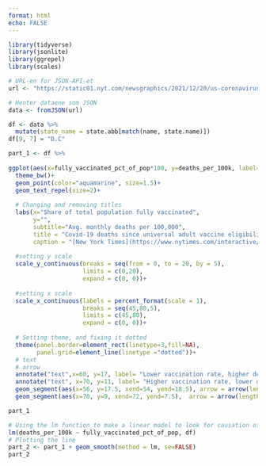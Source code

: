 ---
format: html
echo: FALSE
---

```{r}
library(tidyverse)
library(jsonlite)
library(ggrepel)
library(scales)
```

```{r}
# URL-en for JSON-API-et
url <- "https://static01.nyt.com/newsgraphics/2021/12/20/us-coronavirus-deaths-2021/ff0adde21623e111d8ce103fedecf7ffc7906264/scatter.json"

# Henter dataene som JSON
data <- fromJSON(url)
```

```{r}

df <- data %>% 
  mutate(state_name = state.abb[match(name, state.name)])
df[9, 7] = "D.C"
```

```{r,fig.width=5, fig.height=4}
part_1 <- df %>%
  
ggplot(aes(x=fully_vaccinated_pct_of_pop*100, y=deaths_per_100k, label=state_name))+
  theme_bw()+
  geom_point(color="aquamarine", size=1.5)+
  geom_text_repel(size=2)+
  
  # Changing and removing titles
  labs(x="Share of total population fully vaccinated", 
       y="",
       subtitle="Avg. monthly deaths per 100,000", 
       title = "Covid-19 deaths since universal adult vaccine eligibility compared with vaccination rates",
       caption = "[New York Times](https://www.nytimes.com/interactive/2021/us/covid-cases.html) Dec. 20, 2021.")+
  
  #setting y scale
  scale_y_continuous(breaks = seq(from = 0, to = 20, by = 5),
                     limits = c(0,20),
                     expand = c(0, 0))+
  
  #setting x scale
  scale_x_continuous(labels = percent_format(scale = 1),
                     breaks = seq(45,80,5),
                     limits = c(45,80),
                     expand = c(0, 0))+
  
  # Setting theme, and fixing it dotted
  theme(panel.border=element_rect(linetype=3,fill=NA),
        panel.grid=element_line(linetype ="dotted"))+
  # text
  # arrow 
  annotate("text",x=60, y=17, label= "Lower vaccination rate, higher death rate")+
  annotate("text", x=70, y=11, label= "Higher vaccination rate, lower death rate")+
  geom_segment(aes(x=56, y=17.5, xend=54, yend=18.5), arrow = arrow(length=unit(.3, 'cm')), lwd=1)+
  geom_segment(aes(x=70, y=9, xend=72, yend=7.5),  arrow = arrow(length=unit(.3, 'cm')), lwd=1)

part_1
```

```{r,message= FALSE, warning=FALSE,fig.width=5, fig.height=4}
# Using the lm function to make a linear model to look for causation of deaths
lm(deaths_per_100k ~ fully_vaccinated_pct_of_pop, df)
# Plotting the line
part_2 <- part_1 + geom_smooth(method = lm, se=FALSE)
part_2
```
